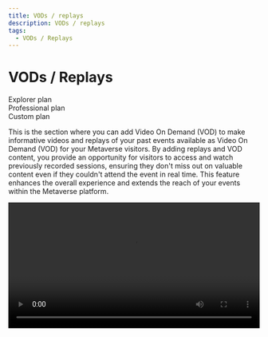 ```yaml
---
title: VODs / replays
description: VODs / replays
tags:
  - VODs / Replays
---
```


# **VODs / Replays**

<div class="flex-row">
  <div class="plan">Explorer plan</div>
  <div class="plan">Professional plan</div>
  <div class="plan">Custom plan</div>
</div>

This is the section where you can add Video On Demand (VOD) to make informative videos and replays of your past events available as Video On Demand (VOD) for your Metaverse visitors. By adding replays and VOD content, you provide an opportunity for visitors to access and watch previously recorded sessions, ensuring they don't miss out on valuable content even if they couldn't attend the event in real time. This feature enhances the overall experience and extends the reach of your events within the Metaverse platform.

<video src="https://storage.gra.cloud.ovh.net/v1/AUTH_e1c99afd0f334238a6e82db242940fff/exhibitions/vods/video-d4278d07-8fa5-4538-a25b-4adaae38880b/file/1716274470020-comp-74298.9680561799.mp4" playsInline controls width="100%" />

![](/img/Marvaimages/DocumentationspeedVOD.jpg)

### To add a Video On Demand (VOD) to your 3D immersive space and Metaverse, follow these steps:

1. Click on the "Add new VOD" button.

2\. Provide a title for the video, clearly describing its content.

3\. Select the type of content (e.g., URL or video file) and paste the URL or upload the video accordingly.

4\. Add a visually appealing thumbnail that represents the video.

5\. Write relevant keywords or tags that will help users easily find the video when searching among other content.

6\. Choose the event or section with which the video is associated, ensuring it is correctly linked.

7\. Review the details and information provided, and once satisfied, confirm the addition of the VOD.

> By following these steps, you can effectively add a VOD to your Metaverse platform, enriching the content library and providing users with on-demand access to valuable video content.

![](/img/Marvaimages/documentationavatarmeetingvod.jpg)

### To add a Replay ,

*   Select replays

![](/img/Marvaimages/documentationavatarmeetingreplay.jpg)

### To add a replay of your event to the Metaverse platform, follow these steps:

1. Click on the "Add new replay" button.

![](/img/documentationavatarmeetingreplayb.jpg)

2\. Select the related program or session to which the replay belongs, ensuring it is correctly associated with the corresponding event content.

3\. Choose the type of content you want to add (e.g., URL or video file) and paste the URL or upload the video accordingly.

4\. Add a visually appealing thumbnail that represents the replay.

5\. Write relevant keywords or tags that will help users easily find the replay when searching among other content.

6\. Select the event that is linked to the video, ensuring it is properly categorized.

7\. If available, include the presentation package associated with the replay, providing additional resources or materials
for viewers.

8\. Review the details and information provided, and once satisfied, confirm the addition of the replay.

> By following these steps, you can successfully add a replay of your event to the Metaverse platform, allowing users to access and watch the recorded session at their convenience.

> It is highly recommended to harmonize your content by adding relevant thumbnails that align with the events and support your overall strategy. Thumbnails play a crucial role in attracting viewers and generating interest in your replays or videos. By selecting visually appealing and representative images, you can enhance the overall visual experience for users browsing through your content.
